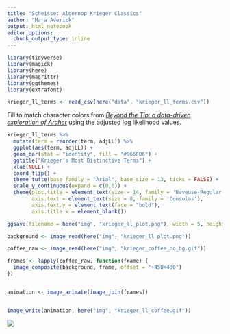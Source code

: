 ```yaml
---
title: "Scheisse: Algernop Krieger Classics"
author: "Mara Averick"
output: html_notebook
editor_options: 
  chunk_output_type: inline
---
```


```r
library(tidyverse)
library(magick)
library(here)
library(magrittr)
library(ggthemes)
library(extrafont)
```

```r
krieger_ll_terms <- read_csv(here("data", "krieger_ll_terms.csv"))
```

Fill to match character colors from [*_Beyond the Tip: a data-driven exploration of Archer_*](https://archervisualization.herokuapp.com/) using the adjusted log likelihood values. 

```r
krieger_ll_terms %>%
  mutate(term = reorder(term, adjLL)) %>%
  ggplot(aes(term, adjLL)) +
  geom_bar(stat = "identity", fill = "#966FD6") +
  ggtitle("Krieger's Most Distinctive Terms") +
  xlab(NULL) +
  coord_flip() +
  theme_tufte(base_family = "Arial", base_size = 13, ticks = FALSE) +
  scale_y_continuous(expand = c(0,0)) +
  theme(plot.title = element_text(size = 14, family = 'Baveuse-Regular'),
        axis.text = element_text(size = 8, family = 'Consolas'),
        axis.text.y = element_text(face = "bold"),
        axis.title.x = element_blank())

ggsave(filename = here("img", "krieger_ll_plot.png"), width = 5, height = 4, dpi = 300)
```

```r
background <- image_read(here("img", "krieger_ll_plot.png"))

coffee_raw <- image_read(here("img", "krieger_coffee_no_bg.gif"))

frames <- lapply(coffee_raw, function(frame) {
  image_composite(background, frame, offset = "+450+430")
})


animation <- image_animate(image_join(frames))


image_write(animation, here("img", "krieger_ll_coffee.gif"))
```

![](http://i.imgur.com/GoULPHJ.gif)